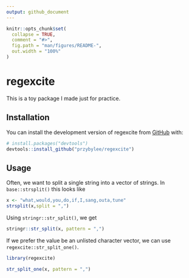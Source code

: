 ```yaml
---
output: github_document
---
```


<!-- README.md is generated from README.Rmd. Please edit that file -->

```r
knitr::opts_chunk$set(
  collapse = TRUE,
  comment = "#>",
  fig.path = "man/figures/README-",
  out.width = "100%"
)
```

# regexcite

<!-- badges: start -->
<!-- badges: end -->

This is a toy package I made just for practice.

## Installation

You can install the development version of regexcite from [GitHub](https://github.com/) with:

``` r
# install.packages("devtools")
devtools::install_github("przybylee/regexcite")
```

## Usage

Often, we want to split a single string into a vector of strings.  In `base::strsplit()` this looks like
```r
x <- "what,would,you,do,if,I,sang,outa,tune"
strsplit(x,split = ",")
```

Using `stringr::str_split()`, we get
```r
stringr::str_split(x, pattern = ",")
```

If we prefer the value be an unlisted character vector, we can use `regexcite::str_split_one()`.

```r
library(regexcite)

str_split_one(x, pattern = ",")
```


